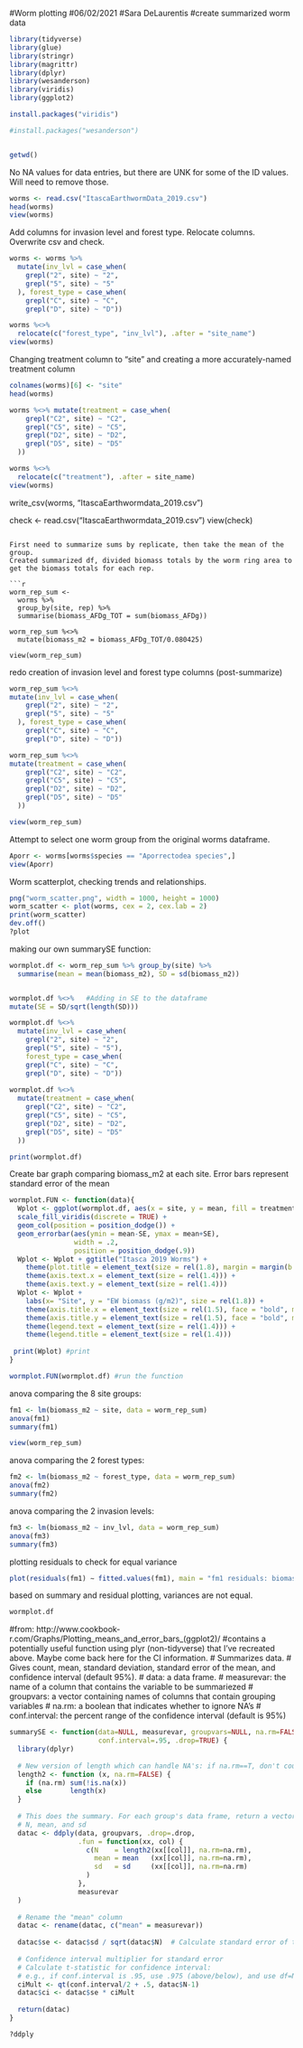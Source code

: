 #Worm plotting
#06/02/2021
#Sara DeLaurentis
#create summarized worm data

```r
library(tidyverse)
library(glue)
library(stringr)
library(magrittr)
library(dplyr)
library(wesanderson)
library(viridis)
library(ggplot2)

install.packages("viridis")

#install.packages("wesanderson")


getwd()
```

No NA values for data entries, but there are UNK for some of the ID values. Will need to remove those.

```r
worms <- read.csv("ItascaEarthwormData_2019.csv")
head(worms)
view(worms)
```

Add columns for invasion level and forest type. Relocate columns. Overwrite csv and check.

```r
worms <- worms %>% 
  mutate(inv_lvl = case_when(
    grepl("2", site) ~ "2",
    grepl("5", site) ~ "5"
  ), forest_type = case_when(
    grepl("C", site) ~ "C",
    grepl("D", site) ~ "D")) 

worms %<>% 
  relocate(c("forest_type", "inv_lvl"), .after = "site_name")
view(worms)

```

Changing treatment column to "site" and creating a more accurately-named treatment column
```r

colnames(worms)[6] <- "site"
head(worms)

worms %<>% mutate(treatment = case_when(
    grepl("C2", site) ~ "C2",
    grepl("C5", site) ~ "C5",
    grepl("D2", site) ~ "D2",
    grepl("D5", site) ~ "D5"
  ))

worms %<>%
  relocate(c("treatment"), .after = site_name)
view(worms)

```

write_csv(worms, "ItascaEarthwormdata_2019.csv")

check <- read.csv("ItascaEarthwormdata_2019.csv")
view(check)
```

First need to summarize sums by replicate, then take the mean of the group.
Created summarized df, divided biomass totals by the worm ring area to get the biomass totals for each rep.

```r
worm_rep_sum <- 
  worms %>% 
  group_by(site, rep) %>% 
  summarise(biomass_AFDg_TOT = sum(biomass_AFDg))

worm_rep_sum %<>% 
  mutate(biomass_m2 = biomass_AFDg_TOT/0.080425)

view(worm_rep_sum)  
```

redo creation of invasion level and forest type columns (post-summarize)

```r

worm_rep_sum %<>%
mutate(inv_lvl = case_when(
    grepl("2", site) ~ "2",
    grepl("5", site) ~ "5"
  ), forest_type = case_when(
    grepl("C", site) ~ "C",
    grepl("D", site) ~ "D"))

worm_rep_sum %<>% 
mutate(treatment = case_when(
    grepl("C2", site) ~ "C2",
    grepl("C5", site) ~ "C5",
    grepl("D2", site) ~ "D2",
    grepl("D5", site) ~ "D5"
  ))

view(worm_rep_sum)
```

Attempt to select one worm group from the original worms dataframe.

```r
Aporr <- worms[worms$species == "Aporrectodea species",]
view(Aporr)
```

Worm scatterplot, checking trends and relationships.

```r
png("worm_scatter.png", width = 1000, height = 1000)
worm_scatter <- plot(worms, cex = 2, cex.lab = 2)
print(worm_scatter)
dev.off()
?plot
```

making our own summarySE function:

```r
wormplot.df <- worm_rep_sum %>% group_by(site) %>% 
  summarise(mean = mean(biomass_m2), SD = sd(biomass_m2))


wormplot.df %<>%   #Adding in SE to the dataframe  
mutate(SE = SD/sqrt(length(SD)))

wormplot.df %<>% 
  mutate(inv_lvl = case_when(
    grepl("2", site) ~ "2",
    grepl("5", site) ~ "5"),
    forest_type = case_when(
    grepl("C", site) ~ "C",
    grepl("D", site) ~ "D"))
    
wormplot.df %<>%
  mutate(treatment = case_when(
    grepl("C2", site) ~ "C2",
    grepl("C5", site) ~ "C5",
    grepl("D2", site) ~ "D2",
    grepl("D5", site) ~ "D5"
  ))

print(wormplot.df)


```


Create bar graph comparing biomass_m2 at each site. Error bars represent standard error of the mean

```r
wormplot.FUN <- function(data){
  Wplot <- ggplot(wormplot.df, aes(x = site, y = mean, fill = treatment)) +
  scale_fill_viridis(discrete = TRUE) +
  geom_col(position = position_dodge()) +
  geom_errorbar(aes(ymin = mean-SE, ymax = mean+SE),
                width = .2,
                position = position_dodge(.9))
  Wplot <- Wplot + ggtitle("Itasca 2019 Worms") +
    theme(plot.title = element_text(size = rel(1.8), margin = margin(b = 10)))+
    theme(axis.text.x = element_text(size = rel(1.4))) +
    theme(axis.text.y = element_text(size = rel(1.4))) 
  Wplot <- Wplot +
    labs(x= "Site", y = "EW biomass (g/m2)", size = rel(1.8)) +
    theme(axis.title.x = element_text(size = rel(1.5), face = "bold", margin = margin(t = 8)))+
    theme(axis.title.y = element_text(size = rel(1.5), face = "bold", margin = margin(r = 8)))+
    theme(legend.text = element_text(size = rel(1.4))) +
    theme(legend.title = element_text(size = rel(1.4)))
  
 print(Wplot) #print
}

wormplot.FUN(wormplot.df) #run the function

```


anova comparing the 8 site groups:

```r
fm1 <- lm(biomass_m2 ~ site, data = worm_rep_sum)
anova(fm1)
summary(fm1)

view(worm_rep_sum)
```

anova comparing the 2 forest types:

```r
fm2 <- lm(biomass_m2 ~ forest_type, data = worm_rep_sum)
anova(fm2)
summary(fm2)
```

anova comparing the 2 invasion levels:

```r
fm3 <- lm(biomass_m2 ~ inv_lvl, data = worm_rep_sum)
anova(fm3)
summary(fm3)
```

plotting residuals to check for equal variance

```r
plot(residuals(fm1) ∼ fitted.values(fm1), main = "fm1 residuals: biomass_m2 ~ Site")
```

based on summary and residual plotting, variances are not equal.

```r
wormplot.df         
```

#from: http://www.cookbook-r.com/Graphs/Plotting_means_and_error_bars_(ggplot2)/
#contains a potentially useful function using plyr (non-tidyverse) that I've recreated above. Maybe come back here for the CI information.
# Summarizes data.
# Gives count, mean, standard deviation, standard error of the mean, and confidence interval (default 95%).
#   data: a data frame.
#   measurevar: the name of a column that contains the variable to be summariezed
#   groupvars: a vector containing names of columns that contain grouping variables
#   na.rm: a boolean that indicates whether to ignore NA's
#   conf.interval: the percent range of the confidence interval (default is 95%)

```r
summarySE <- function(data=NULL, measurevar, groupvars=NULL, na.rm=FALSE,
                      conf.interval=.95, .drop=TRUE) {
  library(dplyr)
  
  # New version of length which can handle NA's: if na.rm==T, don't count them
  length2 <- function (x, na.rm=FALSE) {
    if (na.rm) sum(!is.na(x))
    else       length(x)
  }
  
  # This does the summary. For each group's data frame, return a vector with
  # N, mean, and sd
  datac <- ddply(data, groupvars, .drop=.drop,
                 .fun = function(xx, col) {
                   c(N    = length2(xx[[col]], na.rm=na.rm),
                     mean = mean   (xx[[col]], na.rm=na.rm),
                     sd   = sd     (xx[[col]], na.rm=na.rm)
                   )
                 },
                 measurevar
  )
  
  # Rename the "mean" column    
  datac <- rename(datac, c("mean" = measurevar))
  
  datac$se <- datac$sd / sqrt(datac$N)  # Calculate standard error of the mean
  
  # Confidence interval multiplier for standard error
  # Calculate t-statistic for confidence interval: 
  # e.g., if conf.interval is .95, use .975 (above/below), and use df=N-1
  ciMult <- qt(conf.interval/2 + .5, datac$N-1)
  datac$ci <- datac$se * ciMult
  
  return(datac)
}

?ddply

```

